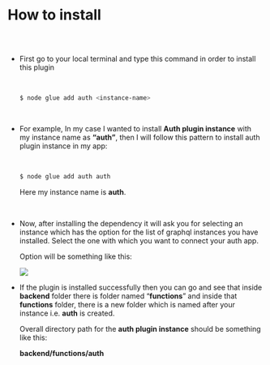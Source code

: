 
<Meta title="Auth Plugin Docs/How to install" />

# How to install

##

<br/>

* First go to your local terminal and type this command in order to install this plugin

  <br/>

    ```bash
    $ node glue add auth <instance-name>
    ```

  <br/>

* For example, In my case I wanted to install **Auth plugin instance** with my instance
  name as **“auth”**, then I will follow this pattern to install auth plugin instance in
  my app:

  <br/>
  
    ```bash
    $ node glue add auth auth
    ```
    
    Here my instance name is **auth**.

  <br/>

* Now, after installing the dependency it will ask you for selecting an 
  instance which has the option for the list of graphql instances you 
  have installed. Select the one with which you want to connect your auth app.

  Option will be something like this:
    
    <img src={AuthScreenshot}/>
    

  <br/>

* If the plugin is installed successfully then you can go and see that inside **backend** 
  folder there is folder named “**functions**” and inside that **functions** folder, there
  is a new folder which is named after your instance i.e. **auth** is created. 
  
  Overall directory path for the **auth plugin instance** should be something like this:
  
  **backend/functions/auth**
